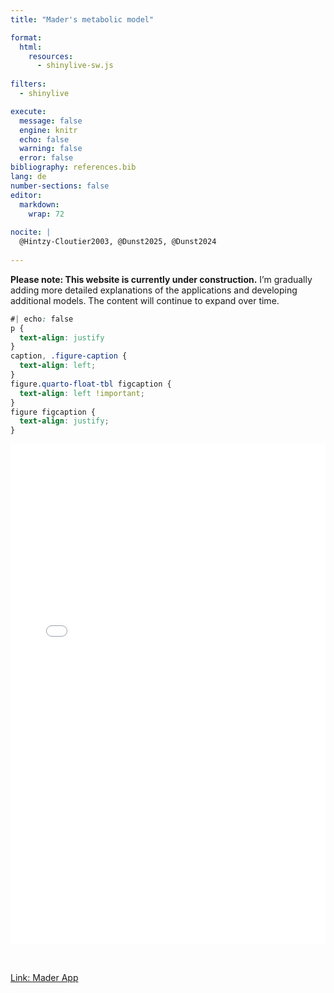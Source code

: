 ```yaml
---
title: "Mader's metabolic model"

format:
  html:
    resources: 
      - shinylive-sw.js
      
filters:
  - shinylive

execute:
  message: false
  engine: knitr
  echo: false
  warning: false
  error: false
bibliography: references.bib
lang: de
number-sections: false
editor: 
  markdown: 
    wrap: 72
    
nocite: |
  @Hintzy-Cloutier2003, @Dunst2025, @Dunst2024
    
---
```


**Please note: This website is currently under construction.** I'm gradually adding more detailed explanations of the applications and developing additional models. The content will continue to expand over time.

```css
#| echo: false
p {
  text-align: justify
}
caption, .figure-caption {
  text-align: left;
}
figure.quarto-float-tbl figcaption {
  text-align: left !important;
}
figure figcaption {
  text-align: justify;
}
```

<div style="position: relative; width: 100%; height: 800px;">
  <iframe src="Mader_App2.html" style="position: absolute; width: 100%; height: 100%; border: none;"></iframe>
</div>

<br>

[Link: Mader App](/Mader_App2.html)